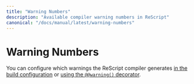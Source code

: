 ```yaml
---
title: "Warning Numbers"
description: "Available compiler warning numbers in ReScript"
canonical: "/docs/manual/latest/warning-numbers"
---
```


# Warning Numbers

You can configure which warnings the ReScript compiler generates
[in the build configuration](/docs/manual/latest/build-configuration#warnings) or
[using the `@@warning()` decorator](/syntax-lookup#module-warning-decorator).

<WarningTable />
